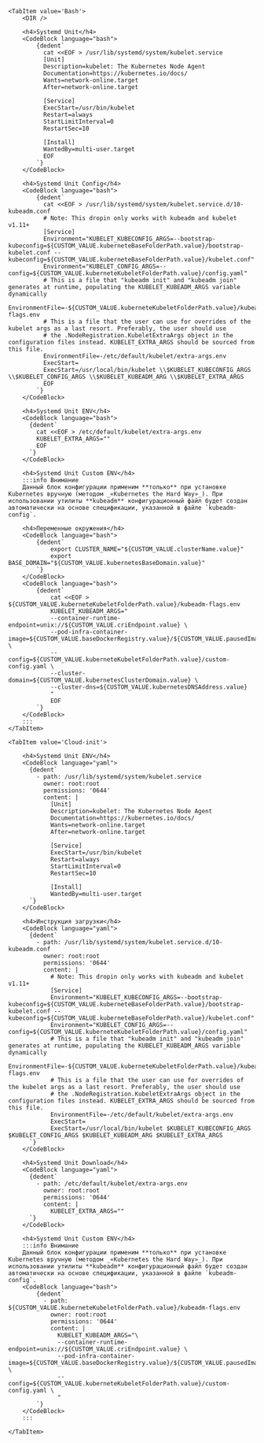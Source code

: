 
<Tabs groupId="install-type">

    <TabItem value='Bash'>
        <DIR />

        <h4>Systemd Unit</h4>
        <CodeBlock language="bash">
            {dedent`
              cat <<EOF > /usr/lib/systemd/system/kubelet.service
              [Unit]
              Description=kubelet: The Kubernetes Node Agent
              Documentation=https://kubernetes.io/docs/
              Wants=network-online.target
              After=network-online.target
              
              [Service]
              ExecStart=/usr/bin/kubelet
              Restart=always
              StartLimitInterval=0
              RestartSec=10
              
              [Install]
              WantedBy=multi-user.target
              EOF
            `}
        </CodeBlock>
        
        <h4>Systemd Unit Config</h4>
        <CodeBlock language="bash">
            {dedent`
              cat <<EOF > /usr/lib/systemd/system/kubelet.service.d/10-kubeadm.conf
              # Note: This dropin only works with kubeadm and kubelet v1.11+
              [Service]
              Environment="KUBELET_KUBECONFIG_ARGS=--bootstrap-kubeconfig=${CUSTOM_VALUE.kuberneteBaseFolderPath.value}/bootstrap-kubelet.conf --kubeconfig=${CUSTOM_VALUE.kuberneteBaseFolderPath.value}/kubelet.conf"
              Environment="KUBELET_CONFIG_ARGS=--config=${CUSTOM_VALUE.kuberneteKubeletFolderPath.value}/config.yaml"
              # This is a file that "kubeadm init" and "kubeadm join" generates at runtime, populating the KUBELET_KUBEADM_ARGS variable dynamically
              EnvironmentFile=-${CUSTOM_VALUE.kuberneteKubeletFolderPath.value}/kubeadm-flags.env
              # This is a file that the user can use for overrides of the kubelet args as a last resort. Preferably, the user should use
              # the .NodeRegistration.KubeletExtraArgs object in the configuration files instead. KUBELET_EXTRA_ARGS should be sourced from this file.
              EnvironmentFile=-/etc/default/kubelet/extra-args.env
              ExecStart=
              ExecStart=/usr/local/bin/kubelet \\$KUBELET_KUBECONFIG_ARGS \\$KUBELET_CONFIG_ARGS \\$KUBELET_KUBEADM_ARG \\$KUBELET_EXTRA_ARGS
              EOF
            `}
        </CodeBlock>

        <h4>Systemd Unit ENV</h4>
        <CodeBlock language="bash">
          {dedent`
            cat <<EOF > /etc/default/kubelet/extra-args.env
            KUBELET_EXTRA_ARGS=""
            EOF
          `}
        </CodeBlock>

        <h4>Systemd Unit Custom ENV</h4>
        :::info Внимание
        Данный блок конфигурации применим **только** при установке Kubernetes вручную (методом _«Kubernetes the Hard Way»_). При использовании утилиты **kubeadm** конфигурационный файл будет создан автоматически на основе спецификации, указанной в файле `kubeadm-config`.
        
        <h4>Переменные окружения</h4>
        <CodeBlock language="bash">
            {dedent`
                export CLUSTER_NAME="${CUSTOM_VALUE.clusterName.value}"
                export BASE_DOMAIN="${CUSTOM_VALUE.kubernetesBaseDomain.value}"
            `}
        </CodeBlock>
        <CodeBlock language="bash">
            {dedent`
                cat <<EOF > ${CUSTOM_VALUE.kuberneteKubeletFolderPath.value}/kubeadm-flags.env
                KUBELET_KUBEADM_ARGS="
                --container-runtime-endpoint=unix://${CUSTOM_VALUE.criEndpoint.value} \
                --pod-infra-container-image=${CUSTOM_VALUE.baseDockerRegistry.value}/${CUSTOM_VALUE.pausedImage.value} \
                --config=${CUSTOM_VALUE.kuberneteKubeletFolderPath.value}/custom-config.yaml \
                --cluster-domain=${CUSTOM_VALUE.kubernetesClusterDomain.value} \
                --cluster-dns=${CUSTOM_VALUE.kubernetesDNSAddress.value}
                "
                EOF
            `}
        </CodeBlock>
        :::
    </TabItem>

    <TabItem value='Cloud-init'>

        <h4>Systemd Unit ENV</h4>
        <CodeBlock language="yaml">
          {dedent`
            - path: /usr/lib/systemd/system/kubelet.service
              owner: root:root
              permissions: '0644'
              content: |
                [Unit]
                Description=kubelet: The Kubernetes Node Agent
                Documentation=https://kubernetes.io/docs/
                Wants=network-online.target
                After=network-online.target
            
                [Service]
                ExecStart=/usr/bin/kubelet
                Restart=always
                StartLimitInterval=0
                RestartSec=10
            
                [Install]
                WantedBy=multi-user.target
          `}
        </CodeBlock>

        <h4>Инструкция загрузки</h4>
        <CodeBlock language="yaml">
          {dedent`
            - path: /usr/lib/systemd/system/kubelet.service.d/10-kubeadm.conf
              owner: root:root
              permissions: '0644'
              content: |
                # Note: This dropin only works with kubeadm and kubelet v1.11+
                [Service]
                Environment="KUBELET_KUBECONFIG_ARGS=--bootstrap-kubeconfig=${CUSTOM_VALUE.kuberneteBaseFolderPath.value}/bootstrap-kubelet.conf --kubeconfig=${CUSTOM_VALUE.kuberneteBaseFolderPath.value}/kubelet.conf"
                Environment="KUBELET_CONFIG_ARGS=--config=${CUSTOM_VALUE.kuberneteKubeletFolderPath.value}/config.yaml"
                # This is a file that "kubeadm init" and "kubeadm join" generates at runtime, populating the KUBELET_KUBEADM_ARGS variable dynamically
                EnvironmentFile=-${CUSTOM_VALUE.kuberneteKubeletFolderPath.value}/kubeadm-flags.env
                # This is a file that the user can use for overrides of the kubelet args as a last resort. Preferably, the user should use
                # the .NodeRegistration.KubeletExtraArgs object in the configuration files instead. KUBELET_EXTRA_ARGS should be sourced from this file.
                EnvironmentFile=-/etc/default/kubelet/extra-args.env
                ExecStart=
                ExecStart=/usr/local/bin/kubelet $KUBELET_KUBECONFIG_ARGS $KUBELET_CONFIG_ARGS $KUBELET_KUBEADM_ARG $KUBELET_EXTRA_ARGS
          `}
        </CodeBlock>

        <h4>Systemd Unit Download</h4>
        <CodeBlock language="yaml">
          {dedent`
            - path: /etc/default/kubelet/extra-args.env
              owner: root:root
              permissions: '0644'
              content: |
                KUBELET_EXTRA_ARGS=""
          `}
        </CodeBlock>

        <h4>Systemd Unit Custom ENV</h4>
        :::info Внимание
        Данный блок конфигурации применим **только** при установке Kubernetes вручную (методом _«Kubernetes the Hard Way»_). При использовании утилиты **kubeadm** конфигурационный файл будет создан автоматически на основе спецификации, указанной в файле `kubeadm-config`.
        <CodeBlock language="bash">
            {dedent`
              - path: ${CUSTOM_VALUE.kuberneteKubeletFolderPath.value}/kubeadm-flags.env
                owner: root:root
                permissions: '0644'
                content: |
                  KUBELET_KUBEADM_ARGS="\
                  --container-runtime-endpoint=unix://${CUSTOM_VALUE.criEndpoint.value} \
                  --pod-infra-container-image=${CUSTOM_VALUE.baseDockerRegistry.value}/${CUSTOM_VALUE.pausedImage.value} \
                  --config=${CUSTOM_VALUE.kuberneteKubeletFolderPath.value}/custom-config.yaml \
                  "
            `}
        </CodeBlock>
        :::

    </TabItem>

</Tabs>
